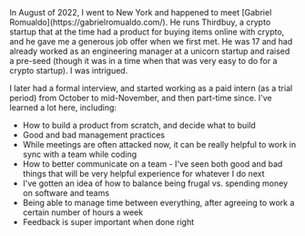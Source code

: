 
<WritingLayout role="thirdbuy">
  In August of 2022, I went to New York and happened to meet [Gabriel
  Romualdo](https://gabrielromualdo.com/). He runs Thirdbuy, a crypto startup
  that at the time had a product for buying items online with crypto, and he
  gave me a generous job offer when we first met. He was 17 and had already
  worked as an engineering manager at a unicorn startup and raised a pre-seed (though it was in a
  time when that was very easy to do for a crypto startup). I was intrigued.

I later had a formal interview, and started working as a paid intern (as a trial period) from October to mid-November, and then part-time since. I've learned a lot here, including:

- How to build a product from scratch, and decide what to build
- Good and bad management practices
- While meetings are often attacked now, it can be really helpful to work in sync with a team while coding
- How to better communicate on a team - I've seen both good and bad things that will be very helpful experience for whatever I do next
- I've gotten an idea of how to balance being frugal vs. spending money on software and teams
- Being able to manage time between everything, after agreeing to work a certain number of hours a week
- Feedback is super important when done right

</WritingLayout>
